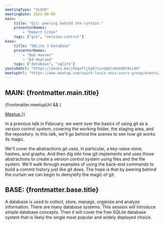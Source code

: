 ```yaml
---
meetingType: "SLUUG"
meetingDate: 2021-06-09
main:
    title: "Git: peering behind the curtain."
    presenterNames:
        - "Robert Citek"
    tags: ["git", "version-control"]
base:
    title: "SQLite 3 DataBase"
    presenterNames:
        - "Bob Hansen"
        - "Ed Howland"
    tags: ["database", "sqlite"]
youtubeUrl: "https://youtu.be/jhGqxTtj6yE?si=UpECuUoUdKt6LL94"
meetupUrl: "https://www.meetup.com/saint-louis-unix-users-group/events/278613369/"
---
```



## **MAIN:** {frontmatter.main.title}

{frontmatter.meetupUrl && (

<a href={frontmatter.meetupUrl}>
    <Icon name="mdi:meetup" class="inline" />
    Meetup
</a>
)}

<MeetingPresenter presenterNames={frontmatter.main.presenterNames} />

In a previous talk in February, we went over the basics of using git as a version control system, covering the working folder, the staging area, and the repository. In this talk, we'll go behind the scenes to see how git works its magic.

We'll cover the abstractions git uses, in particular, a key-value store, hashes, and graphs. And then dig into how git implements and uses those abstractions to create a version control system using files and the file system. We'll walk through examples of using the back-end commands to build a commit history just like git does. The hope is that by peering behind the curtain we can begin to demystify the magic of git.

<Tags tags={frontmatter.main.tags} />

## **BASE:** {frontmatter.base.title}

<MeetingPresenter presenterNames={frontmatter.base.presenterNames} />

A database is used to collect, store, manage, organize and analyze information. There are many database systems. This session will introduce simple database concepts. Then it will cover the free SQLite database system that is likely the single most popular and widely deployed choice.

<Tags tags={frontmatter.base.tags} />
